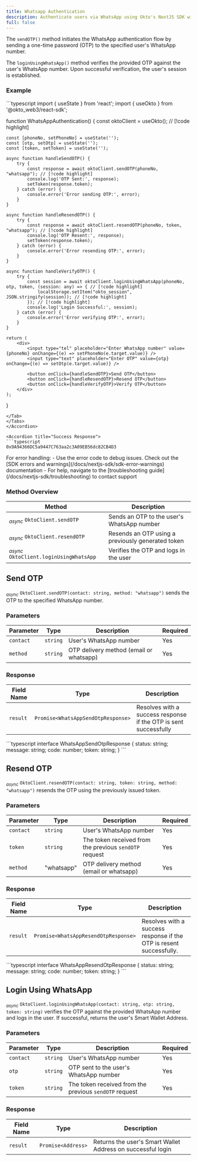 ```yaml
---
title: Whatsapp Authentication
description: Authenticate users via WhatsApp using Okto's NextJS SDK with sendOTP, resendOTP, and loginUsingWhatsApp methods for secure, token-based session management.
full: false
---
```



<AIMarkdownComponent isIndex={false} />

The `sendOTP()` method initiates the WhatsApp authentication flow by sending a one-time password (OTP) to the specified user's WhatsApp number.

The `loginUsingWhatsApp()` method verifies the provided OTP against the user's WhatsApp number. Upon successful verification, the user's session is established.

### Example

<Accordions defaultValue="Usage">
<Accordion title="Usage">
<Tabs items={['TypeScript']}>
<Tab value="TypeScript">
```typescript
import { useState } from 'react';
import { useOkto } from '@okto_web3/react-sdk';

function WhatsAppAuthentication() {
const oktoClient = useOkto(); // [!code highlight]

    const [phoneNo, setPhoneNo] = useState('');
    const [otp, setOtp] = useState('');
    const [token, setToken] = useState('');

    async function handleSendOTP() {
        try {
            const response = await oktoClient.sendOTP(phoneNo, "whatsapp"); // [!code highlight]
            console.log('OTP Sent:', response);
            setToken(response.token);
        } catch (error) {
            console.error('Error sending OTP:', error);
        }
    }

    async function handleResendOTP() {
        try {
            const response = await oktoClient.resendOTP(phoneNo, token, "whatsapp"); // [!code highlight]
            console.log('OTP Resent:', response);
            setToken(response.token);
        } catch (error) {
            console.error('Error resending OTP:', error);
        }
    }

    async function handleVerifyOTP() {
        try {
            const session = await oktoClient.loginUsingWhatsApp(phoneNo, otp, token, (session: any) => { // [!code highlight]
                localStorage.setItem("okto_session", JSON.stringify(session)); // [!code highlight]
            }); // [!code highlight]
            console.log('Login Successful:', session);
        } catch (error) {
            console.error('Error verifying OTP:', error);
        }
    }

    return (
        <div>
            <input type="tel" placeholder="Enter WhatsApp number" value={phoneNo} onChange={(e) => setPhoneNo(e.target.value)} />
            <input type="text" placeholder="Enter OTP" value={otp} onChange={(e) => setOtp(e.target.value)} />

            <button onClick={handleSendOTP}>Send OTP</button>
            <button onClick={handleResendOTP}>Resend OTP</button>
            <button onClick={handleVerifyOTP}>Verify OTP</button>
        </div>
    );

}

````
</Tab>
</Tabs>
</Accordion>

<Accordion title="Success Response">
```typescript
0x9A94366DC5a9447C763aa2c3A09EB56dc82CB4D3
````

</Accordion>
</Accordions>

<Callout title="Note" type="info">
For error handling: 
- Use the error code to debug issues. Check out the [SDK errors and warnings](/docs/nextjs-sdk/sdk-error-warnings) documentation 
- For help, navigate to the [troubleshooting guide](/docs/nextjs-sdk/troubleshooting) to contact support
</Callout>

### Method Overview

| Method                                                  | Description                                       |
| ------------------------------------------------------- | ------------------------------------------------- |
| <sub><i>async</i></sub> `OktoClient.sendOTP`            | Sends an OTP to the user's WhatsApp number        |
| <sub><i>async</i></sub> `OktoClient.resendOTP`          | Resends an OTP using a previously generated token |
| <sub><i>async</i></sub> `OktoClient.loginUsingWhatsApp` | Verifies the OTP and logs in the user             |

<div className="method-box">

## Send OTP

<sub><i>async</i></sub> `OktoClient.sendOTP(contact: string, method: "whatsapp")` sends the OTP to the
specified WhatsApp number.

### Parameters

| Parameter | Type     | Description                             | Required |
| --------- | -------- | --------------------------------------- | -------- |
| `contact` | `string` | User's WhatsApp number                  | Yes      |
| `method`  | `string` | OTP delivery method (email or whatsapp) | Yes      |

### Response

<Callout title="Success Response">

| Field Name | Type                               | Description                                                      |
| ---------- | ---------------------------------- | ---------------------------------------------------------------- |
| `result`   | `Promise<WhatsAppSendOtpResponse>` | Resolves with a success response if the OTP is sent successfully |

<Accordions>
    <Accordion title="Response Type">
        ```typescript
        interface WhatsAppSendOtpResponse {
            status: string;
            message: string;
            code: number;
            token: string;
        }
        ```
    </Accordion>
</Accordions>

</Callout>

## Resend OTP

<sub><i>async</i></sub> `OktoClient.resendOTP(contact: string, token: string, method: "whatsapp")`
resends the OTP using the previously issued token.

### Parameters

| Parameter | Type       | Description                                            | Required |
| --------- | ---------- | ------------------------------------------------------ | -------- |
| `contact` | `string`   | User's WhatsApp number                                 | Yes      |
| `token`   | `string`   | The token received from the previous `sendOTP` request | Yes      |
| `method`  | "whatsapp" | OTP delivery method (email or whatsapp)                | Yes      |

### Response

<Callout title="Success Response">

| Field Name | Type                                 | Description                                                         |
| ---------- | ------------------------------------ | ------------------------------------------------------------------- |
| `result`   | `Promise<WhatsAppResendOtpResponse>` | Resolves with a success response if the OTP is resent successfully. |

<Accordions>
    <Accordion title="Response Type">
        ```typescript
        interface WhatsAppResendOtpResponse {
            status: string;
            message: string;
            code: number;
            token: string;
        }
        ```
    </Accordion>
</Accordions>

</Callout>

## Login Using WhatsApp

<sub><i>async</i></sub> `OktoClient.loginUsingWhatsApp(contact: string, otp: string, token: string)`
verifies the OTP against the provided WhatsApp number and logs in the user. If
successful, returns the user's Smart Wallet Address.

### Parameters

| Parameter | Type     | Description                                            | Required |
| --------- | -------- | ------------------------------------------------------ | -------- |
| `contact` | `string` | User's WhatsApp number                                 | Yes      |
| `otp`     | `string` | OTP sent to the user's WhatsApp number                 | Yes      |
| `token`   | `string` | The token received from the previous `sendOTP` request | Yes      |

### Response

<Callout title="Success Response">

| Field Name | Type               | Description                                                 |
| ---------- | ------------------ | ----------------------------------------------------------- |
| `result`   | `Promise<Address>` | Returns the user's Smart Wallet Address on successful login |

</Callout>

</div>
